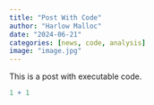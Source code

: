 ```yaml
---
title: "Post With Code"
author: "Harlow Malloc"
date: "2024-06-21"
categories: [news, code, analysis]
image: "image.jpg"
---
```


This is a post with executable code.

```r
1 + 1
```
